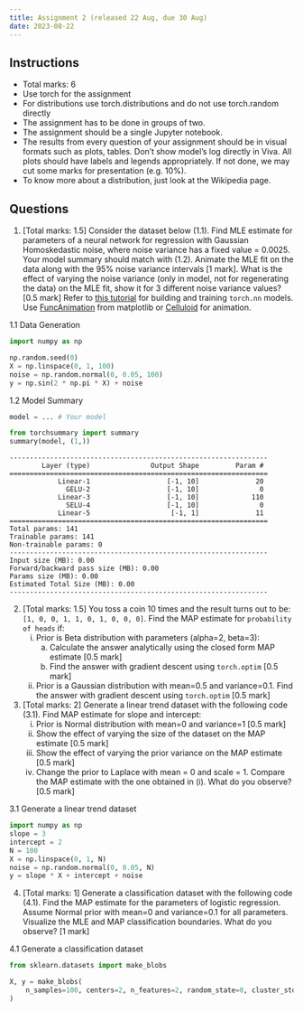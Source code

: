 ```yaml
---
title: Assignment 2 (released 22 Aug, due 30 Aug)
date: 2023-08-22
---
```


## Instructions

- Total marks: 6
- Use torch for the assignment
- For distributions use torch.distributions and do not use torch.random directly
- The assignment has to be done in groups of two.
- The assignment should be a single Jupyter notebook.
- The results from every question of your assignment should be in visual formats such as plots, tables. Don't show model's log directly in Viva. All plots should have labels and legends appropriately. If not done, we may cut some marks for presentation (e.g. 10%).
- To know more about a distribution, just look at the Wikipedia page. 


## Questions

1. [Total marks: 1.5] Consider the dataset below (1.1). Find MLE estimate for parameters of a neural network for regression with Gaussian Homoskedastic noise, where noise variance has a fixed value = 0.0025. Your model summary should match with (1.2). Animate the MLE fit on the data along with the 95% noise variance intervals [1 mark]. What is the effect of varying the noise variance (only in model, not for regenerating the data) on the MLE fit, show it for 3 different noise variance values? [0.5 mark] Refer to [this tutorial](https://machinelearningmastery.com/develop-your-first-neural-network-with-pytorch-step-by-step/) for building and training `torch.nn` models. Use [FuncAnimation](https://matplotlib.org/stable/tutorials/introductory/animation_tutorial.html) from matplotlib or [Celluloid](https://github.com/jwkvam/celluloid) for animation.

1.1 Data Generation
```py
import numpy as np

np.random.seed(0)
X = np.linspace(0, 1, 100)
noise = np.random.normal(0, 0.05, 100)
y = np.sin(2 * np.pi * X) + noise
```

1.2 Model Summary
```py
model = ... # Your model

from torchsummary import summary
summary(model, (1,))
```

```
----------------------------------------------------------------
        Layer (type)               Output Shape         Param #
================================================================
            Linear-1                   [-1, 10]              20
              GELU-2                   [-1, 10]               0
            Linear-3                   [-1, 10]             110
              SELU-4                   [-1, 10]               0
            Linear-5                    [-1, 1]              11
================================================================
Total params: 141
Trainable params: 141
Non-trainable params: 0
----------------------------------------------------------------
Input size (MB): 0.00
Forward/backward pass size (MB): 0.00
Params size (MB): 0.00
Estimated Total Size (MB): 0.00
----------------------------------------------------------------
```

2. [Total marks: 1.5] You toss a coin 10 times and the result turns out to be: `[1, 0, 0, 1, 1, 0, 1, 0, 0, 0]`. Find the MAP estimate for `probability of heads` if:
    i. Prior is Beta distribution with parameters (alpha=2, beta=3):
        a. Calculate the answer analytically using the closed form MAP estimate [0.5 mark]
        b. Find the answer with gradient descent using `torch.optim` [0.5 mark]
    ii. Prior is a Gaussian distribution with mean=0.5 and variance=0.1. Find the answer with gradient descent using `torch.optim` [0.5 mark]

3. [Total marks: 2] Generate a linear trend dataset with the following code (3.1). Find MAP estimate for slope and intercept:
    i. Prior is Normal distribution with mean=0 and variance=1 [0.5 mark]
    ii. Show the effect of varying the size of the dataset on the MAP estimate [0.5 mark]
    iii. Show the effect of varying the prior variance on the MAP estimate [0.5 mark]
    iv. Change the prior to Laplace with mean = 0 and scale = 1. Compare the MAP estimate with the one obtained in (i). What do you observe? [0.5 mark]

3.1 Generate a linear trend dataset
```py
import numpy as np
slope = 3
intercept = 2
N = 100
X = np.linspace(0, 1, N)
noise = np.random.normal(0, 0.05, N)
y = slope * X + intercept + noise
```

4. [Total marks: 1] Generate a classification dataset with the following code (4.1). Find the MAP estimate for the parameters of logistic regression. Assume Normal prior with mean=0 and variance=0.1 for all parameters. Visualize the MLE and MAP classification boundaries. What do you observe? [1 mark]

4.1 Generate a classification dataset
```py
from sklearn.datasets import make_blobs

X, y = make_blobs(
    n_samples=100, centers=2, n_features=2, random_state=0, cluster_std=0.8
)
```
